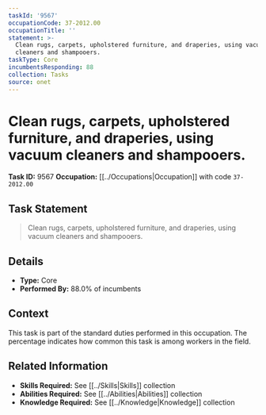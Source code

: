 ```yaml
---
taskId: '9567'
occupationCode: 37-2012.00
occupationTitle: ''
statement: >-
  Clean rugs, carpets, upholstered furniture, and draperies, using vacuum
  cleaners and shampooers.
taskType: Core
incumbentsResponding: 88
collection: Tasks
source: onet
---
```

# Clean rugs, carpets, upholstered furniture, and draperies, using vacuum cleaners and shampooers.

**Task ID:** 9567
**Occupation:** [[../Occupations|Occupation]] with code `37-2012.00`

## Task Statement

> Clean rugs, carpets, upholstered furniture, and draperies, using vacuum cleaners and shampooers.

## Details

- **Type:** Core
- **Performed By:** 88.0% of incumbents

## Context

This task is part of the standard duties performed in this occupation. The percentage indicates how common this task is among workers in the field.

## Related Information

- **Skills Required:** See [[../Skills|Skills]] collection
- **Abilities Required:** See [[../Abilities|Abilities]] collection
- **Knowledge Required:** See [[../Knowledge|Knowledge]] collection
